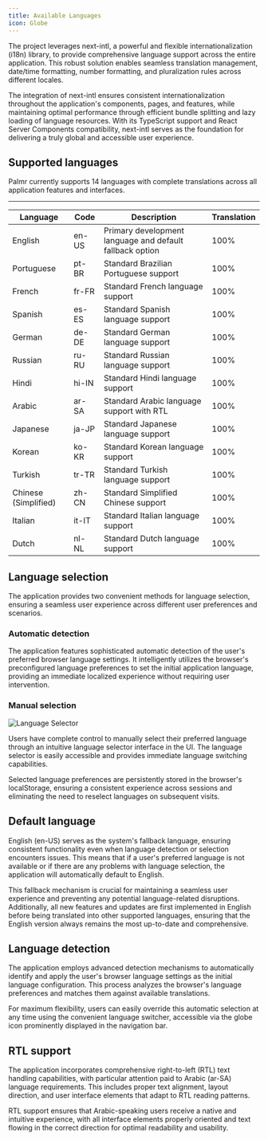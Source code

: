 ```yaml
---
title: Available Languages
icon: Globe
---
```


The project leverages next-intl, a powerful and flexible internationalization (i18n) library, to provide comprehensive language support across the entire application. This robust solution enables seamless translation management, date/time formatting, number formatting, and pluralization rules across different locales.

The integration of next-intl ensures consistent internationalization throughout the application's components, pages, and features, while maintaining optimal performance through efficient bundle splitting and lazy loading of language resources. With its TypeScript support and React Server Components compatibility, next-intl serves as the foundation for delivering a truly global and accessible user experience.

## Supported languages

Palmr currently supports 14 languages with complete translations across all application features and interfaces.

---

| Language             | Code  | Description                                              | Translation |
| -------------------- | ----- | -------------------------------------------------------- | ----------- |
| English              | en-US | Primary development language and default fallback option | 100%        |
| Portuguese           | pt-BR | Standard Brazilian Portuguese support                    | 100%        |
| French               | fr-FR | Standard French language support                         | 100%        |
| Spanish              | es-ES | Standard Spanish language support                        | 100%        |
| German               | de-DE | Standard German language support                         | 100%        |
| Russian              | ru-RU | Standard Russian language support                        | 100%        |
| Hindi                | hi-IN | Standard Hindi language support                          | 100%        |
| Arabic               | ar-SA | Standard Arabic language support with RTL                | 100%        |
| Japanese             | ja-JP | Standard Japanese language support                       | 100%        |
| Korean               | ko-KR | Standard Korean language support                         | 100%        |
| Turkish              | tr-TR | Standard Turkish language support                        | 100%        |
| Chinese (Simplified) | zh-CN | Standard Simplified Chinese support                      | 100%        |
| Italian              | it-IT | Standard Italian language support                        | 100%        |
| Dutch                | nl-NL | Standard Dutch language support                          | 100%        |

## Language selection

The application provides two convenient methods for language selection, ensuring a seamless user experience across different user preferences and scenarios.

### Automatic detection

The application features sophisticated automatic detection of the user's preferred browser language settings. It intelligently utilizes the browser's preconfigured language preferences to set the initial application language, providing an immediate localized experience without requiring user intervention.

### Manual selection

![Language Selector](/assets/v3/languages/languages.png)

Users have complete control to manually select their preferred language through an intuitive language selector interface in the UI. The language selector is easily accessible and provides immediate language switching capabilities.

Selected language preferences are persistently stored in the browser's localStorage, ensuring a consistent experience across sessions and eliminating the need to reselect languages on subsequent visits.

## Default language

English (en-US) serves as the system's fallback language, ensuring consistent functionality even when language detection or selection encounters issues. This means that if a user's preferred language is not available or if there are any problems with language selection, the application will automatically default to English.

This fallback mechanism is crucial for maintaining a seamless user experience and preventing any potential language-related disruptions. Additionally, all new features and updates are first implemented in English before being translated into other supported languages, ensuring that the English version always remains the most up-to-date and comprehensive.

## Language detection

The application employs advanced detection mechanisms to automatically identify and apply the user's browser language settings as the initial language configuration. This process analyzes the browser's language preferences and matches them against available translations.

For maximum flexibility, users can easily override this automatic selection at any time using the convenient language switcher, accessible via the globe icon prominently displayed in the navigation bar.

## RTL support

The application incorporates comprehensive right-to-left (RTL) text handling capabilities, with particular attention paid to Arabic (ar-SA) language requirements. This includes proper text alignment, layout direction, and user interface elements that adapt to RTL reading patterns.

RTL support ensures that Arabic-speaking users receive a native and intuitive experience, with all interface elements properly oriented and text flowing in the correct direction for optimal readability and usability.
